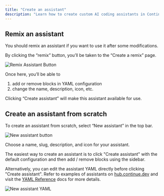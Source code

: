 ```yaml
---
title: "Create an assistant"
description: "Learn how to create custom AI coding assistants in Continue Hub by remixing existing assistants or building new ones from scratch with reusable blocks and YAML configuration"
---
```


## Remix an assistant

You should remix an assistant if you want to use it after some modifications.

By clicking the “remix” button, you’ll be taken to the “Create a remix” page.

![Remix Assistant Button](/images/hub/assistants/images/assistant-remix-button-728ececa73983140eeab42e33cc3903b.png)

Once here, you’ll be able to

1. add or remove blocks in YAML configuration
2. change the name, description, icon, etc.

Clicking “Create assistant” will make this assistant available for use.

## Create an assistant from scratch

To create an assistant from scratch, select “New assistant” in the top bar.

![New assistant button](/images/hub/assistants/images/assistant-new-button-16070e2cff9ce25ec9ebfeecb0e2f2b5.png)

Choose a name, slug, description, and icon for your assistant.

The easiest way to create an assistant is to click "Create assistant" with the default configuration and then add / remove blocks using the sidebar.

Alternatively, you can edit the assistant YAML directly before clicking "Create assistant". Refer to examples of assistants on [hub.continue.dev](https://hub.continue.dev/explore/assistants) and visit the [YAML Reference](/reference#complete-yaml-config-example) docs for more details.

![New assistant YAML](/images/hub/assistants/images/assistant-create-yaml-a991e5a81506f1c3ba611a664a50734c.png)
